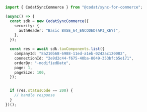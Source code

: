 ```typescript List.ts
import { CodatSyncCommerce } from "@codat/sync-for-commerce";

(async() => {
  const sdk = new CodatSyncCommerce({
    security: {
      authHeader: "Basic BASE_64_ENCODED(API_KEY)",
    },
  });

  const res = await sdk.taxComponents.list({
    companyId: "8a210b68-6988-11ed-a1eb-0242ac120002",
    connectionId: "2e9d2c44-f675-40ba-8049-353bfcb5e171",
    orderBy: "-modifiedDate",
    page: 1,
    pageSize: 100,
  });


  if (res.statusCode == 200) {
    // handle response
  }
})();
```
